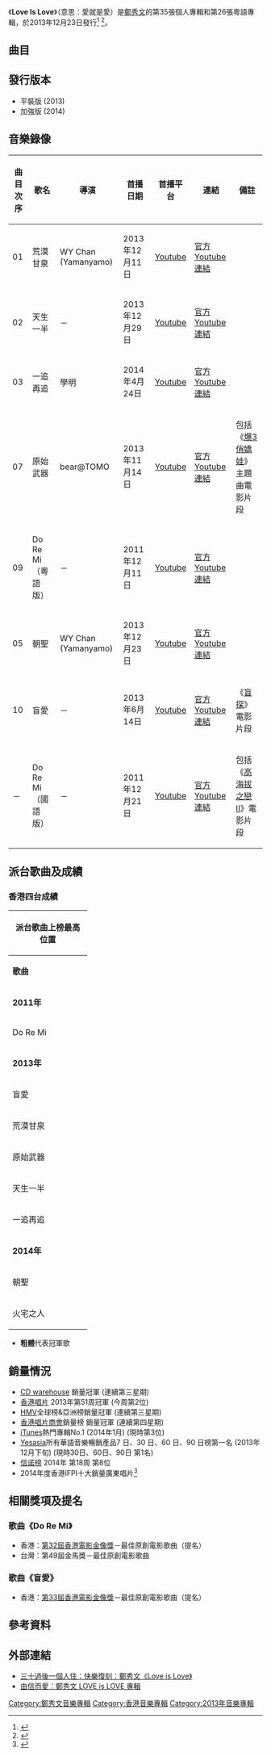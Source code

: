 {{Album infobox | <!-- See Wikipedia:WikiProject_Albums -->
| Name		= Love Is Love
| Type		= [[專輯|專輯]]
| Artist	= [[鄭秀文|鄭秀文]]
| Cover		= 鄭秀文 Love Is Love.jpg
| Released	= 2013年12月23日<br>2014年2月17日 (加強版)
| Recorded	= 2011年-2013年
| Producer      = [[蔡德才|蔡德才]]、[[舒文_(音樂人)|舒文]]、何山、[[藍奕邦|藍奕邦]]、[[梁基爵|梁基爵]]、陳德建
| Length	= 42:33
| Genre		= 粵語
| Label		= [[寰亞唱片|寰亞唱片]]
| Last album	= [[Water_Of_Love|Water Of Love]]<br>(2010年)
| This album	= '''Love Is Love'''<br>(2013年)
| Next album	= [[Miracle_Best_Collection|Miracle Best Collection]]<br>(2014年)
}}

《'''Love Is Love'''》（意思：愛就是愛）是[[鄭秀文|鄭秀文]]的第35張個人專輯和第26張粵語專輯，於2013年12月23日發行<ref>{{Cite web|url=http://finance.ifeng.com/a/20131216/11281434_0.shtml|title=郑秀文连续受访8小时 重复话题自嘲像机器人|accessdate=2018-02-05|work=凤凰网|archive-date=2020-02-02|archive-url=https://web.archive.org/web/20200202122028/http://finance.ifeng.com/a/20131216/11281434_0.shtml|dead-url=no}}</ref>
<ref>{{Cite web|url=http://www.christiantimes.cn/news/13346/%E9%83%91%E7%A7%80%E6%96%87%E5%9C%A3%E8%AF%9E%E8%8A%82%E5%89%8D%E6%8E%A8%E7%A6%8F%E9%9F%B3%E4%B8%93%E8%BE%91%E3%80%8ALove-is-Love%E3%80%8B%E6%AD%8C%E5%94%B1%E4%BF%A1%E4%BB%B0%E4%B8%8E%E7%9C%9F%E7%88%B1|title=郑秀文圣诞节前推福音专辑《Love is Love》歌唱信仰与真爱|accessdate=2018-02-05|work=基督时报—基督教资讯平台|archive-date=2020-10-22|archive-url=https://web.archive.org/web/20201022203423/https://www.christiantimes.cn/news/13346/%E9%83%91%E7%A7%80%E6%96%87%E5%9C%A3%E8%AF%9E%E8%8A%82%E5%89%8D%E6%8E%A8%E7%A6%8F%E9%9F%B3%E4%B8%93%E8%BE%91%E3%80%8ALove-is-Love%E3%80%8B%E6%AD%8C%E5%94%B1%E4%BF%A1%E4%BB%B0%E4%B8%8E%E7%9C%9F%E7%88%B1|dead-url=no}}</ref>。

==曲目==
{{Tracklist
| collapsed = 
| headline = 平裝版
| font_size = 
| total_length = 42:33

| extra_column =

| title1 = 荒漠甘泉
| note1 = 
| longnote1 = 
| music1 = [[藍奕邦|藍奕邦]]、[[James_Ting|James Ting]]
| lyrics1 = [[黃偉文|黃偉文]]
| arranger1 = 藍奕邦、James Ting
| producer1 = [[蔡德才|蔡德才]]
| extra1 = 
| length1 = 3:46

| title2 = 天生一半
| note2 = rap by [[MastaMic|MastaMic]]
| longnote2 = 
| music2 = [[陳奐仁|陳奐仁]]
| lyrics2 = [[陳少琪|陳少琪]]、[[MastaMic|MastaMic]]
| arranger2 = 陳奐仁
| producer2 = 蔡德才
| extra2 = 
| length2 = 3:38

| title3 = 一追再追
| note3 = 微電影《本可改變的結局》主題曲
| longnote3 = 
| music3 = [[李迪文|Dick Lee]]
| lyrics3 = [[林夕|林夕]]
| arranger3 = [[刘志远_(香港音乐人)|劉志遠]]
| producer3 = 蔡德才
| extra3 = 
| length3 = 3:54

| title4 = 火宅之人 
| note4 = 
| longnote4 = 
| music4 = 藍奕邦
| lyrics4 = 藍奕邦
| arranger4 = [[何秉舜|何秉舜]]
| producer4 = 蔡德才
| extra4 = 
| length4 = 4:02

| title5 = 朝聖
| note5 = 
| longnote5 = 
| music5 = [[章霈迎|Kenix Cheang]]
| lyrics5 = [[陳詠謙|陳詠謙]]、Kenix Cheang
| arranger5 = Kenix Cheang、[[舒文_(音樂人)|舒文]]
| producer5 = 舒文、蔡德才
| extra5 = 
| length5 = 3:48

| title6 = 與神對話
| note6 = 
| longnote6 = 原曲為[[Slava|Slava]]的《Odinochestvo》
| music6 = [[Drobych_Viktor|Drobych Viktor]]
| lyrics6 = 陳少琪
| arranger6 = James Ting
| producer6 = 蔡德才
| extra6 = 
| length6 = 3:05

| title7 = 原始武器
| note7 = 電影《[[爆3俏嬌娃|爆3俏嬌娃]]》主題曲
| longnote7 = 
| music7 = James Ting
| lyrics7 = 藍奕邦
| arranger7 = James Ting
| producer7 = [[何山_(音樂人)|何山]]、藍奕邦
| extra7 = 
| length7 = 3:10

| title8 = From Ashes to Beauty
| note8 = 
| longnote8 = 
| music8 = [[Tom_Read|Tom Read]]
| lyrics8 = Tom Read
| arranger8 = [[Johnny_Yim|Johnny Yim]]
| producer8 = 蔡德才
| extra8 = 
| length8 = 5:33

| title9 = Do Re Mi
| note9 = 電影《[[高海拔之戀II|高海拔之戀II]]》主題曲
| longnote9 = 國語版本為《Do Re Mi》
| music9 = [[羅大佑|羅大佑]]
| lyrics9 = 林夕
| arranger9 = [[梁基爵|梁基爵]]
| producer9 = 蔡德才、梁基爵
| extra9 = 
| length9 = 3:41

| title10 = 盲愛
| note10 = 電影《[[盲探|盲探]]》主題曲）（[[劉德華|劉德華]]合唱
| longnote10 = 國語版本為《不盲不愛》
| music10 = [[Hal_Beckett|Hal Beckett]]、[[Marc_Baril|Marc Baril]]
| lyrics10 = 林夕
| arranger10 = 梁基爵
| producer10 = [[陳德建|陳德建]]、蔡德才、梁基爵
| extra10 = 
| length10 = 3:26

| title11 = 起-{哄}-
| note11 = rap by [[Doughboy|Doughboy]]
| longnote11 = 
| music11 = [[UFODJs|UFODJs]]（[[DJ_Tommy|DJ Tommy]]、[[DJ_Galaxy|DJ Galaxy]]）、[[咖啡因公園|咖啡因公園]]
| lyrics11 = 陳詠謙、[[Doughboy|Doughboy]]
| arranger11 = UFODJs、咖啡因公園
| producer11 = 蔡德才
| extra11 = 
| length11 = 4:30
}}

{{tracklist
| collapsed = yes
| headline = 加強版
| font_size = 
| total_length = 

| all_writing = 
| all_music = 
| all_lyrics = 
| all_arranger = 
| all_producer = 
| all_except = 

| extra_column = 

| title1 = 荒漠甘泉
| title2 = 天生一半
| note2 = rap by MastaMic
| title3 = 火宅之人
| title4 = 朝聖
| title5 = 與神對話
| title6 = 原始武器
| note6 = 電影《爆3俏嬌娃》主題曲
| title7 = From Ashes to Beauty
| title8 = Do Re Mi
| note8 = 電影《高海拔之戀II》主題曲
| title9 = 盲愛
| note9 = 電影《盲探》主題曲）（劉德華合唱
| title10 = 起-{哄}-
| note10 = rap by Doughboy

| title11 = 朝聖
| note11 = holy remix
| longnote11 = 
| music11 = Kenix Cheang
| lyrics11 = 陳詠謙、Kenix Cheang
| arranger11 = Kenix Cheang
| producer11 = 舒文、蔡德才
| extra11 = 
| length11 = 

| title12 = 天生一半
| note12 = 國語版
| music12 = 陳奐仁
| lyrics12 = 陳少琪
| arranger12 = 陳奐仁
| producer12 = 蔡德才
| extra12 = 
| length12 = 

| title13 = 火宅之人（The Sacrifice）
| music13 = 藍奕邦
| lyrics13 = 藍奕邦
| arranger13 = 何秉舜
| producer13 = 蔡德才
| extra13 = 
| length13 = 
}}
{{Track listing
| collapsed = 
| headline = 平裝版（DVD）
| total_length = 21:35
| title1 = 荒漠甘泉
| title2 = 天生一半
| title3 = 朝聖
| title4 = 原始武器
| title5 = Do Re Mi
| title6 = 盲愛
}}
{{Track listing
| collapsed = yes
| headline = 加強版（DVD）
| total_length =
| title3 = 火宅之人
| title4 = 朝聖
| title5 = 原始武器
| title6 = Do Re Mi
| title7 = 盲愛
}}

==發行版本==
*平裝版 (2013)
*加強版 (2014)

==音樂錄像==
{|class="wikitable sortable" style="text-align:center"
|-
!曲目次序
!歌名
!導演
!首播日期
!首播平台
!連結
!備註
|-
| 01 || 荒漠甘泉 || WY Chan (Yamanyamo) || 2013年12月11日 || [[Youtube|Youtube]] || [http://www.youtube.com/watch?v=o3V2HH3Gb1Q 官方Youtube連結] {{Wayback|url=http://www.youtube.com/watch?v=o3V2HH3Gb1Q |date=20200706223058 }} || 
|-
| 02 || 天生一半 || － || 2013年12月29日 || [[Youtube|Youtube]] || [http://www.youtube.com/watch?v=r6RhByy2OOo 官方Youtube連結] {{Wayback|url=http://www.youtube.com/watch?v=r6RhByy2OOo |date=20200202122019 }} || 
|-
| 03 || 一追再追 || 學明 || 2014年4月24日 || [[Youtube|Youtube]] || [http://www.youtube.com/watch?v=Z_hE2jN3SZg 官方Youtube連結] {{Wayback|url=http://www.youtube.com/watch?v=Z_hE2jN3SZg |date=20200202122015 }} || 
|-
| 07 || 原始武器 || bear@TOMO || 2013年11月14日 || [[Youtube|Youtube]] || [http://www.youtube.com/watch?v=fCljdD-LQcU 官方Youtube連結] {{Wayback|url=http://www.youtube.com/watch?v=fCljdD-LQcU |date=20200202122011 }} || 包括《[[爆3俏嬌娃|爆3俏嬌娃]]》主題曲電影片段
|-
| 09 || Do Re Mi（粵語版） || － || 2011年12月11日 || [[Youtube|Youtube]] || [http://www.youtube.com/watch?v=t7YPUHQHDMI 官方Youtube連結] {{Wayback|url=http://www.youtube.com/watch?v=t7YPUHQHDMI |date=20200202122001 }} || 
|-
| 05 || 朝聖 || WY Chan (Yamanyamo) || 2013年12月23日 || [[Youtube|Youtube]] || [http://www.youtube.com/watch?v=Fv1i6eVgTB8 官方Youtube連結] {{Wayback|url=http://www.youtube.com/watch?v=Fv1i6eVgTB8 |date=20200202121959 }} || 
|-
| 10 || 盲愛 || － || 2013年6月14日 || [[Youtube|Youtube]] || [http://www.youtube.com/watch?v=9vLYxGZ80CM 官方Youtube連結] {{Wayback|url=http://www.youtube.com/watch?v=9vLYxGZ80CM |date=20200628131227 }} || 《[[盲探|盲探]]》電影片段
|-
| － || Do Re Mi（國語版） || － || 2011年12月21日 || [[Youtube|Youtube]] || [http://www.youtube.com/watch?v=mrNH41xzyNg 官方Youtube連結] {{Wayback|url=http://www.youtube.com/watch?v=mrNH41xzyNg |date=20200202121945 }} || 包括《[[高海拔之戀II|高海拔之戀II]]》電影片段
|}

==派台歌曲及成績==
===香港四台成績===
{| class="wikitable" cellpadding="1"
|-
! colspan="6" | '''派台歌曲上榜最高位置'''
|-
| width="140"| '''歌曲''' || width="50"| '''903''' || width="50"| '''RTHK''' || width="50"| '''997''' || width="50"| '''TVB''' || width="200"| '''備註'''
|-
! colspan="6" | '''2011年'''
|-
| Do Re Mi || 2 || 9 || 3 || - || 
|-
! colspan="6" | '''2013年'''
|-
| 盲愛 || '''1''' || '''1''' || '''1''' || - || 與[[劉德華|劉德華]]合唱<br>三台冠軍歌 <br>【RoadShow 粵語歌曲排行榜】2013第28週冠軍
|-
| 荒漠甘泉 || '''1''' || '''1''' || '''1''' || - || 【百事最強音樂會熱點歌曲排行榜】冠軍<br>【RoadShow 粵語歌曲排行榜】2013第48週冠軍<br>【全球華語歌曲流行榜】兩星期冠軍
|-
| 原始武器 || - || - || - || - || 
|-
| 天生一半 || 2 || 4 || '''1''' || - || 
|-
| 一追再追 || - || 13 || - || - || 
|-
! colspan="6" | '''2014年'''
|-
| 朝聖 || - || - || - || - || 
|-
| 火宅之人 || - || - || - || - ||  【華語金曲榜】第100期冠軍歌
|}

* '''粗體'''代表冠軍歌

==銷量情況==
*[[CD_warehouse|CD warehouse]] 銷量冠軍 (連續第三星期)
*[[香港唱片|香港唱片]] 2013年第51周冠軍 (今周第2位)
*[[HMV|HMV]]全球榜&亞洲榜銷量冠軍 (連續第三星期)
*[[香港唱片商會|香港唱片商會]]銷量榜 銷量冠軍 (連續第四星期)
*[[iTunes|iTunes]]熱門專輯No.1 (2014年1月) (現時第3位)
*[[Yesasia|Yesasia]]所有華語音樂暢銷產品7 日、30 日、60 日、90 日榜第一名 (2013年12月下旬) (現時30日、60日、90日 第1名)
*[[信诺榜|信诺榜]] 2014年 第18周 第8位
*2014年度香港IFPI十大銷量廣東唱片<ref>{{Cite web|title=2014|url=http://www.ifpihk.org/zh/hong-kong-top-sales-music-award-presented-01-14/hong-kong-top-sales-music-award-presented/2014|accessdate=2019-12-06|work=www.ifpihk.org|archive-url=https://web.archive.org/web/20190907184044/http://www.ifpihk.org/zh/hong-kong-top-sales-music-award-presented-01-14/hong-kong-top-sales-music-award-presented/2014|archive-date=2019-09-07|dead-url=yes}}</ref>

==相關獎項及提名==
===歌曲《Do Re Mi》===
* 香港：[[第32屆香港電影金像獎|第32屆香港電影金像獎]]－最佳原創電影歌曲（提名）
* 台灣：第49屆金馬獎－最佳原創電影歌曲

===歌曲《盲愛》===
* 香港：[[第33屆香港電影金像獎|第33屆香港電影金像獎]]－最佳原創電影歌曲（提名）

==參考資料==
{{reflist}}
==外部連結==
*[https://web.archive.org/web/20140907122937/http://alexxbb.mysinablog.com/index.php?op=ViewArticle&articleId=4769628 三十過後一個人住：快樂復刻：鄭秀文《Love is Love》]
*[http://alanxavier.wordpress.com/2013/12/28/%E7%94%B1%E4%BF%A1%E8%80%8C%E6%84%9B%EF%BC%9A%E9%84%AD%E7%A7%80%E6%96%87-love-is-love-%E5%B0%88%E8%BC%AF 由信而愛：鄭秀文 LOVE is LOVE 專輯] {{Wayback|url=http://alanxavier.wordpress.com/2013/12/28/%E7%94%B1%E4%BF%A1%E8%80%8C%E6%84%9B%EF%BC%9A%E9%84%AD%E7%A7%80%E6%96%87-love-is-love-%E5%B0%88%E8%BC%AF |date=20160924142959 }}

{{鄭秀文}}
{{IFPI香港唱片銷量大獎最高銷量廣東唱片}}
[[Category:鄭秀文音樂專輯|Category:鄭秀文音樂專輯]]
[[Category:香港音樂專輯|Category:香港音樂專輯]]
[[Category:2013年音樂專輯|Category:2013年音樂專輯]]